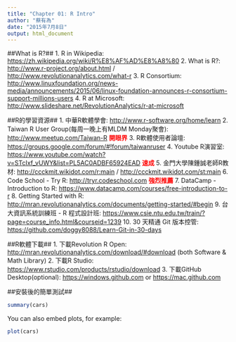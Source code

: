 ```yaml
---
title: "Chapter 01: R Intro"
author: "蔡有為"
date: "2015年7月8日"
output: html_document
---
```

##What is R?##
1. R in Wikipedia: <https://zh.wikipedia.org/wiki/R%E8%AF%AD%E8%A8%80>
2. What is R?: <http://www.r-project.org/about.html> / <http://www.revolutionanalytics.com/what-r>
3. R Consortium: <http://www.linuxfoundation.org/news-media/announcements/2015/06/linux-foundation-announces-r-consortium-support-millions-users>
4. R at Microsoft: <http://www.slideshare.net/RevolutionAnalytics/r-at-microsoft>

##R的學習資源##
1. 中華R軟體學會: <http://www.r-software.org/home/learn>
2. Taiwan R User Group(每周一晚上有MLDM Monday聚會): <http://www.meetup.com/Taiwan-R> <span style="color:red;">**開眼界**</span>
3. R軟體使用者論壇: <https://groups.google.com/forum/#!forum/taiwanruser>
4. Youtube R演習室: <https://www.youtube.com/watch?v=STcIxf_vUWY&list=PL5AC0ADBF65924EAD> <span style="color:red;">**速成**</span>
5. 金門大學陳鍾誠老師R教材: <http://ccckmit.wikidot.com/r:main> / <http://ccckmit.wikidot.com/st:main>
6. Code School - Try R: <http://tryr.codeschool.com> <span style="color:red;">**強烈推薦**</span>
7. DataCamp - Introduction to R: <https://www.datacamp.com/courses/free-introduction-to-r>
8. Getting Started with R: <http://mran.revolutionanalytics.com/documents/getting-started/#begin>
9. 台大資訊系統訓練班 - R 程式設計班: <https://www.csie.ntu.edu.tw/train/?page=course_info.html&courseid=1239>
10. 30 天精通 Git 版本控管: <https://github.com/doggy8088/Learn-Git-in-30-days>

##R軟體下載##
1. 下載Revolution R Open: <http://mran.revolutionanalytics.com/download/#download> (both Software & Math Library)
2. 下載R Studio: <https://www.rstudio.com/products/rstudio/download>
3. 下載GitHub Desktop(optional): <https://windows.github.com> or <https://mac.github.com>

##安裝後的簡單測試##
```r
summary(cars)
```

You can also embed plots, for example:

```r
plot(cars)
```
